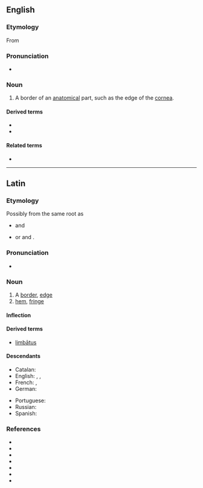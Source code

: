 ==English==

===Etymology===
From {{etyl|la|en}} {{m|la|limbus||edge, border}}

===Pronunciation===
* {{rhymes|ɪmbəs|lang=en}}

===Noun===
{{en-noun|es|limbi}}

# {{lb|en|medicine|biology}} A border of an [[anatomical]] part, such as the edge of the [[cornea]].

====Derived terms====
* {{l|en|limbal}}
* {{l|en|limbal ring}}

====Related terms====
* {{l|en|limbate}}

----

==Latin==

===Etymology===
Possibly from the same {{der|la|ine-pro|-}} root as
* {{cog|sa|लम्बते|t=hangs down}} and {{cog|en|limp}}
* or {{cog|lt|linta|t=ribbon}} and {{cog|non|linnr|t=whether}}.

===Pronunciation===
* {{a|Classical}} {{IPA|/ˈlim.bus/|lang=la}}

===Noun===
{{la-noun|limbus|limbī|m|second}}

# A [[border]], [[edge]]
# [[hem]], [[fringe]]

====Inflection====
{{la-decl-2nd|limb}}

====Derived terms====
* [[limbatus|limbātus]]

====Descendants====
{{des-top}}
* Catalan: {{l|ca|llimbs}}
* English: {{l|en|limbus}}, {{l|en|limbo}}, {{l|en|limbic}}
* French: {{l|fr|limbe}}, {{l|fr|limbique}}
* German: {{l|de|Limbus}}
{{des-mid}}
* Portuguese: {{l|pt|limbo}}
* Russian: {{l|ru|лимб}}
* Spanish: {{l|es|limbo}}
{{des-bottom}}

===References===
* {{R:L&S}}
* {{R:Elementary Lewis}}
* {{R:du Cange}}
* {{R:Gaffiot}}
* {{R:Peck}}
* {{R:NLW}}
* {{R:Smith's Antiquities}}